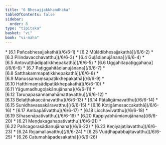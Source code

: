 ```yaml
---
title: "6 Bhesajjakkhandhaka"
tableOfContents: false
sidebar:
  order: 8
type: "tipitaka"
basket: "vi"
book: "vi-maha"
---
```



<DynamicBreadcrumb />



<TableOfContents book="vi-maha" section="6">
* [6.1 Pañcabhesajjakathā](/6/6-1)
* [6.2 Mūlādibhesajjakathā](/6/6-2)
* [6.3 Pilindavacchavatthu](/6/6-3)
* [6.4 Guḷādianujānana](/6/6-4)
* [6.5 Antovuṭṭhādipaṭikkhepakathā](/6/6-5)
* [6.6 Uggahitapaṭiggahaṇa](/6/6-6)
* [6.7 Paṭiggahitādianujānana](/6/6-7)
* [6.8 Satthakammapaṭikkhepakathā](/6/6-8)
* [6.9 Manussamaṃsapaṭikkhepakathā](/6/6-9)
* [6.10 Hatthimaṃsādipaṭikkhepakathā](/6/6-10)
* [6.11 Yāgumadhugoḷakānujānana](/6/6-11)
* [6.12 Taruṇapasannamahāmattavatthu](/6/6-12)
* [6.13 Belaṭṭhakaccānavatthu](/6/6-13)
* [6.14 Pāṭaligāmavatthu](/6/6-14)
* [6.15 Sunidhavassakāravatthu](/6/6-15)
* [6.16 Koṭigāmesaccakathā](/6/6-16)
* [6.17 Ambapālīvatthu](/6/6-17)
* [6.18 Licchavīvatthu](/6/6-18)
* [6.19 Sīhasenāpativatthu](/6/6-19)
* [6.20 Kappiyabhūmianujānana](/6/6-20)
* [6.21 Meṇḍakagahapativatthu](/6/6-21)
* [6.22 Pañcagorasādianujānana](/6/6-22)
* [6.23 Keṇiyajaṭilavatthu](/6/6-23)
* [6.24 Rojamallavatthu](/6/6-24)
* [6.25 Vuḍḍhapabbajitavatthu](/6/6-25)
* [6.26 Catumahāpadesakathā](/6/6-26)
</TableOfContents>